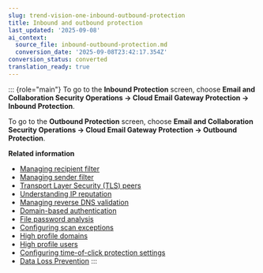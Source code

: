 ```yaml
---
slug: trend-vision-one-inbound-outbound-protection
title: Inbound and outbound protection
last_updated: '2025-09-08'
ai_context:
  source_file: inbound-outbound-protection.md
  conversion_date: '2025-09-08T23:42:17.354Z'
conversion_status: converted
translation_ready: true
---
```


::: {role="main"}
To go to the **Inbound Protection** screen, choose **Email and Collaboration Security Operations → Cloud Email Gateway Protection → Inbound Protection**.

To go to the **Outbound Protection** screen, choose **Email and Collaboration Security Operations → Cloud Email Gateway Protection → Outbound Protection**.

**Related information**

- [Managing recipient filter](managing-recipient-filter.mdx)
- [Managing sender filter](managing-sender-filter.mdx)
- [Transport Layer Security (TLS) peers](transport-layer-security-tls-peers.mdx)
- [Understanding IP reputation](understanding-ip-reputation.mdx)
- [Managing reverse DNS validation](managing-reverse-dns-validation.mdx)
- [Domain-based authentication](domain-based-authentication.mdx)
- [File password analysis](file-password-analysis.mdx)
- [Configuring scan exceptions](configuring-scan-exceptions.mdx)
- [High profile domains](high-profile-domains-email-security.mdx)
- [High profile users](high-profile-users-email-security.mdx)
- [Configuring time-of-click protection settings](toc-protection-email-security.mdx)
- [Data Loss Prevention](data-loss-prevention-email-security.mdx)
:::
